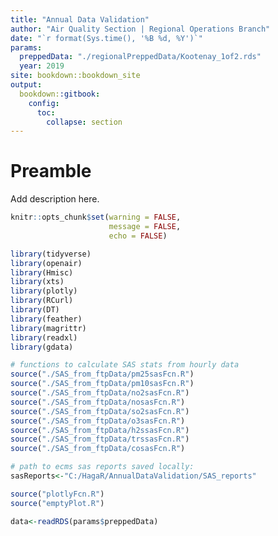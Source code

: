 ```yaml
---
title: "Annual Data Validation"
author: "Air Quality Section | Regional Operations Branch"
date: "`r format(Sys.time(), '%B %d, %Y')`"
params:
  preppedData: "./regionalPreppedData/Kootenay_1of2.rds"
  year: 2019
site: bookdown::bookdown_site
output: 
  bookdown::gitbook:
    config:
      toc:
        collapse: section
---
```


# Preamble {-}

Add description here.

```r
knitr::opts_chunk$set(warning = FALSE,
                      message = FALSE,
                      echo = FALSE)

library(tidyverse)
library(openair)
library(Hmisc)
library(xts)
library(plotly)
library(RCurl)
library(DT)
library(feather)
library(magrittr)
library(readxl)
library(gdata)

# functions to calculate SAS stats from hourly data
source("./SAS_from_ftpData/pm25sasFcn.R")
source("./SAS_from_ftpData/pm10sasFcn.R")
source("./SAS_from_ftpData/no2sasFcn.R")
source("./SAS_from_ftpData/nosasFcn.R")
source("./SAS_from_ftpData/so2sasFcn.R")
source("./SAS_from_ftpData/o3sasFcn.R")
source("./SAS_from_ftpData/h2ssasFcn.R")
source("./SAS_from_ftpData/trssasFcn.R")
source("./SAS_from_ftpData/cosasFcn.R")

# path to ecms sas reports saved locally:
sasReports<-"C:/HagaR/AnnualDataValidation/SAS_reports"

source("plotlyFcn.R")
source("emptyPlot.R")

```

```r
data<-readRDS(params$preppedData) 
```
